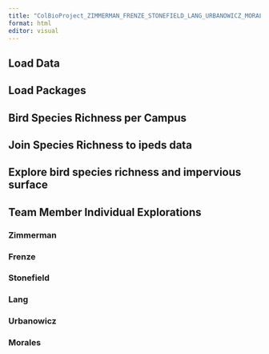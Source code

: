 ---
title: "ColBioProject_ZIMMERMAN_FRENZE_STONEFIELD_LANG_URBANOWICZ_MORALES"
format: html
editor: visual
---

## Load Data

## Load Packages

## Bird Species Richness per Campus

## Join Species Richness to ipeds data

## Explore bird species richness and impervious surface

## 

## Team Member Individual Explorations

### Zimmerman

### Frenze

### Stonefield

### Lang

### Urbanowicz

### Morales
